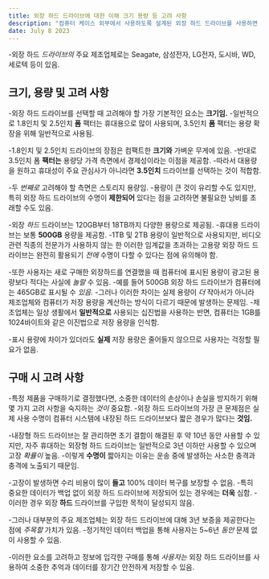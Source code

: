 ```yaml
---
title: 외장 하드 드라이브에 대한 이해 크기 용량 등 고려 사항
description: "컴퓨터 케이스 외부에서 사용하도록 설계된 외장 하드 드라이브를 사용하면 저장 장치를 별도로 편리하게 휴대할 수 있음"
date: July 8 2023
---
```


-외장 하드 _드라이브의_ 주요 제조업체로는 Seagate, 삼성전자, LG전자, 도시바, WD, 세로텍 등이 있음.

## 크기, 용량 및 고려 사항

-외장 하드 드라이브를 선택할 때 고려해야 할 가장 기본적인 요소는 **크기임.** -일반적으로 1.8인치 및 2.5인치 **폼** 팩터는 휴대용으로 많이 사용되며, 3.5인치 **폼** 팩터는 용량 확장을 위해 일반적으로 사용됨.

-1.8인치 및 2.5인치 드라이브의 장점은 컴팩트한 **크기와** 가벼운 무게에 있음. -반대로 3.5인치 폼 **팩터는** 용량당 가격 측면에서 경제성이라는 이점을 제공함. -따라서 대용량을 원하고 휴대성이 주요 관심사가 아니라면 **3.5인치** 드라이브를 선택하는 것이 적합함.

-두 _번째로_ 고려해야 할 측면은 스토리지 용량임. -용량이 큰 것이 유리할 수도 있지만, 특히 외장 하드 드라이브의 수명이 **제한되어** 있다는 점을 고려하면 불필요한 낭비를 초래할 수도 있음.

-외장 _하드_ 드라이브는 120GB부터 18TB까지 다양한 용량으로 제공됨. -휴대용 드라이브는 보통 **500GB** 용량을 제공함.
-1TB 및 2TB 용량이 일반적으로 사용되지만, 비디오 관련 직종의 전문가가 사용하지 않는 한 이러한 임계값을 초과하는 고용량 외장 하드 드라이브는 완전히 활용되기 _전에_ 수명이 다할 수 있다는 점에 유의해야 함.

-또한 사용자는 새로 구매한 외장하드를 연결했을 때 컴퓨터에 표시된 용량이 광고된 용량보다 적다는 사실에 _놀랄_ 수 있음. -예를 들어 500GB 외장 하드 드라이브가 컴퓨터에는 465GB로 표시될 수 _있음._ -그러나 이러한 차이는 실제 용량이 _더_ 작아서가 아니라 제조업체와 컴퓨터가 저장 용량을 계산하는 방식이 다르기 때문에 발생하는 문제임. -제조업체는 일상 생활에서 **일반적으로** 사용되는 십진법을 사용하는 반면, 컴퓨터는 1GB를 1024바이트와 같은 이진법으로 저장 용량을 인식함.

-표시 용량에 차이가 있더라도 **실제** 저장 용량은 줄어들지 않으므로 사용자는 걱정할 필요가 없음.

## 구매 시 고려 사항

-특정 제품을 구매하기로 결정했다면, 소중한 데이터의 손상이나 손실을 방지하기 위해 몇 가지 고려 사항을 숙지하는 _것이_ 중요함. -외장 하드 드라이브의 가장 큰 문제점은 실제 사용 수명이 컴퓨터 시스템에 내장된 하드 드라이브보다 짧은 경우가 많다는 **것임.**

-내장형 하드 드라이브는 잘 관리하면 초기 결함이 해결된 후 약 10년 동안 사용할 수 있지만, 자주 휴대하는 외장형 하드 드라이브는 일반적으로 3년 이하만 사용할 수 있으며 고장 _확률이_ 높음. -이렇게 **수명이** 짧아지는 이유는 운송 중에 발생하는 사소한 충격과 충격에 노출되기 때문임.

-고장이 발생하면 수리 비용이 많이 **들고** 100% 데이터 복구를 보장할 수 없음. -특히 중요한 데이터가 백업 없이 외장 하드 드라이브에 저장되어 있는 경우에는 **더욱** 심함. -이러한 경우 외장 **하드** 드라이브를 구입한 목적이 달성되지 않음.

-그러나 대부분의 주요 제조업체는 외장 하드 드라이브에 대해 3년 보증을 제공한다는 점에 _주목할_ 가치가 있음. -정기적인 데이터 백업을 통해 사용자는 5~6년 _동안_ 문제 없이 사용할 수 있음.

-이러한 요소를 고려하고 정보에 입각한 구매를 통해 _사용자는_ 외장 하드 드라이브를 사용하여 소중한 추억과 데이터를 장기간 안전하게 저장할 수 있음.
